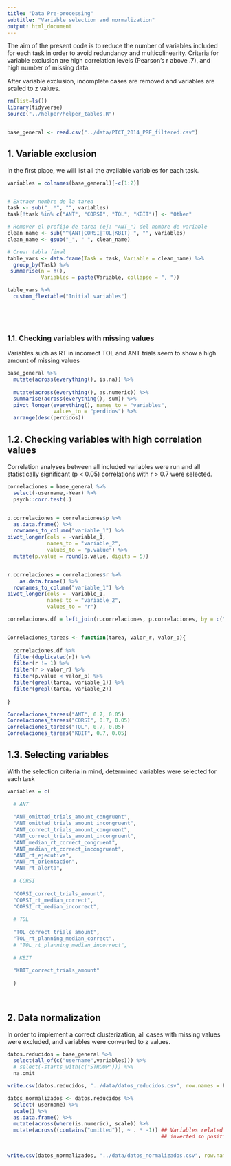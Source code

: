 ```yaml
---
title: "Data Pre-processing"
subtitle: "Variable selection and normalization"
output: html_document
---
```


The aim of the present code is to reduce the number of variables included for each task in order to avoid redundancy and multicolinearity. Criteria for variable exclusion are high correlation levels (Pearson's r above .7), and high number of missing data.

After variable exclusion, incomplete cases are removed and variables are scaled to z values.

```r

rm(list=ls())
library(tidyverse)
source("../helper/helper_tables.R")


base_general <- read.csv("../data/PICT_2014_PRE_filtered.csv")

```


## 1. Variable exclusion

In the first place, we will list all the available variables for each task.

```r

variables = colnames(base_general)[-c(1:2)]


# Extraer nombre de la tarea
task <- sub("_.*", "", variables)
task[!task %in% c("ANT", "CORSI", "TOL", "KBIT")] <- "Other"

# Remover el prefijo de tarea (ej: "ANT_") del nombre de variable
clean_name <- sub("^(ANT|CORSI|TOL|KBIT)_", "", variables)
clean_name <- gsub("_", " ", clean_name)

# Crear tabla final
table_vars <- data.frame(Task = task, Variable = clean_name) %>% 
  group_by(Task) %>% 
 summarise(n = n(),
           Variables = paste(Variable, collapse = ", "))

table_vars %>% 
  custom_flextable("Initial variables")






```


### 1.1. Checking variables with missing values

Variables such as RT in incorrect TOL and ANT trials seem to show a high amount of missing values

```r

base_general %>% 
  mutate(across(everything(), is.na)) %>% 
  
  mutate(across(everything(), as.numeric)) %>% 
  summarise(across(everything(), sum)) %>% 
  pivot_longer(everything(), names_to = "variables",
               values_to = "perdidos") %>% 
  arrange(desc(perdidos))

```


## 1.2. Checking variables with high correlation values

Correlation analyses between all included variables were run and all statistically significant (p \< 0.05) correlations with r \> 0.7 were selected.

```r

correlaciones = base_general %>% 
  select(-username,-Year) %>% 
  psych::corr.test(.)


p.correlaciones = correlaciones$p %>% 
  as.data.frame() %>% 
  rownames_to_column("variable_1") %>% 
pivot_longer(cols = -variable_1,
             names_to = "variable_2",
             values_to = "p.value") %>% 
  mutate(p.value = round(p.value, digits = 5))


r.correlaciones = correlaciones$r %>% 
    as.data.frame() %>% 
  rownames_to_column("variable_1") %>% 
pivot_longer(cols = -variable_1,
             names_to = "variable_2",
             values_to = "r")

correlaciones.df = left_join(r.correlaciones, p.correlaciones, by = c("variable_1", "variable_2"))


Correlaciones_tareas <- function(tarea, valor_r, valor_p){
  
  correlaciones.df %>% 
  filter(duplicated(r)) %>% 
  filter(r != 1) %>% 
  filter(r > valor_r) %>%
  filter(p.value < valor_p) %>%
  filter(grepl(tarea, variable_1)) %>% 
  filter(grepl(tarea, variable_2))
  
}

Correlaciones_tareas("ANT", 0.7, 0.05)
Correlaciones_tareas("CORSI", 0.7, 0.05)
Correlaciones_tareas("TOL", 0.7, 0.05)
Correlaciones_tareas("KBIT", 0.7, 0.05)

```

## 1.3. Selecting variables  

With the selection criteria in mind, determined variables were selected for each task

```r

variables = c(
  
  # ANT
  
  "ANT_omitted_trials_amount_congruent",
  "ANT_omitted_trials_amount_incongruent",
  "ANT_correct_trials_amount_congruent",
  "ANT_correct_trials_amount_incongruent",
  "ANT_median_rt_correct_congruent",
  "ANT_median_rt_correct_incongruent",
  "ANT_rt_ejecutiva",
  "ANT_rt_orientacion",
  "ANT_rt_alerta",
  
  # CORSI
  
  "CORSI_correct_trials_amount",
  "CORSI_rt_median_correct",
  "CORSI_rt_median_incorrect",
  
  # TOL
  
  "TOL_correct_trials_amount",
  "TOL_rt_planning_median_correct",
  # "TOL_rt_planning_median_incorrect",
  
  # KBIT
  
  "KBIT_correct_trials_amount"
  
  )
  
  
```

## 2. Data normalization

In order to implement a correct clusterization, all cases with missing values were excluded, and variables were converted to z values.
```r


datos.reducidos = base_general %>% 
  select(all_of(c("username",variables))) %>% 
  # select(-starts_with(c("STROOP"))) %>%
  na.omit

write.csv(datos.reducidos, "../data/datos_reducidos.csv", row.names = F) # Includes non scaled data

datos_normalizados <- datos.reducidos %>% 
  select(-username) %>%
  scale() %>% 
  as.data.frame() %>% 
  mutate(across(where(is.numeric), scale)) %>%
  mutate(across((contains("omitted")), ~ . * -1)) ## Variables related to omitted trials were
                                                  ## inverted so positive refer to "better" performaces.
  

write.csv(datos_normalizados, "../data/datos_normalizados.csv", row.names = F) # Includes scaled data

```
